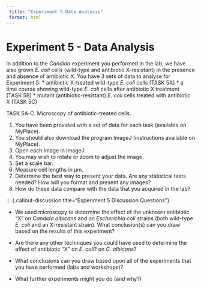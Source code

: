 ```yaml
---
 title: "Experiment 5 Data Analysis"
 format: html
---
```


# Experiment 5 - Data Analysis {#sec-data5}

In addition to the *Candida* experiment you performed in the lab, we have also grown *E. coli* cells (wild-type and antibiotic X-resistant) in the presence and absence of antibiotic X. You have 3 sets of data to analyse for Experiment 5:
*	antibiotic X-treated wild-type *E. coli* cells (TASK 5A)
*	a time course showing wild-type *E. coli* cells after antibiotic X treatment (TASK 5B)
* mutant (antibiotic-resistant) *E. coli* cells treated with antibiotic X (TASK 5C)

TASK 5A-C. Microscopy of antibiotic-treated cells.

1.	You have been provided with a set of data for each task (available on MyPlace).
2.	You should also download the program ImageJ (instructions available on MyPlace).
3.	Open each image in ImageJ.
4.	You may wish to rotate or zoom to adjust the image. 
5.	Set a scale bar. 
6.	Measure cell lengths in μm. 
7.	Determine the best way to present your data. Are any statistical tests needed? How will you format and present any images?
8.	How do these data compare with the data that you acquired in the lab?

::: {.callout-discussion title="Experiment 5 Discussion Questions"} 

* We used microscopy to determine the effect of the unknown antibiotic “X” on *Candida albicans* and on *Escherichia coli* strains (both wild-type *E. coli* and an X-resistant strain). What conclusion(s) can you draw based on the results of this experiment?

* Are there any other techniques you could have used to determine the effect of antibiotic “X” on *E. coli*? on *C. albicans*?


* What conclusions can you draw based upon all of the experiments that you have performed (labs and workshops)?

* What further experiments might you do (and why?)

